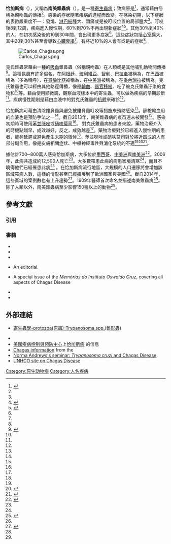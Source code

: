 {{medical}}
{{Infobox disease
| Name           = 恰加斯病
| Image          = Trypanosoma cruzi crithidia.jpeg
| Caption        = [[Giemsa染色|Giemsa染色]]下的{{link-en|克氏錐蟲|Trypanosoma cruzi}}
| pronounce      = {{IPAc-en|ˈ|tʃ|ɑː|ɡ|ə|s}}<!--，{{IPA-pt|ˈʃaɡɐs}}-->
| field          = [[傳染病|傳染病]] [[寄生蟲學|寄生蟲學]]
| DiseasesDB     = 13415
| ICD10          = {{ICD10|B|57||b|50}}
| ICD9           = {{ICD9|086}}
| ICDO           = 
| OMIM           = 
| MedlinePlus    = 001372
| eMedicineSubj  = med
| eMedicineTopic = 327
| MeshID         = D014355
}}
'''恰加斯病'''（{{lang-en|Chagas disease}}），又稱為'''南美錐蟲病'''（{{lang|en|American trypanosomiasis}}），是一種{{link-en|熱帶疾病|Tropical disease}}[[寄生蟲病|寄生蟲病]]；致病原是{{link-en|克氏錐蟲|Trypanosoma cruzi}}<ref name=who-zh>{{cite web |url=https://www.who.int/zh/news-room/fact-sheets/detail/chagas-disease-(american-trypanosomiasis) |title=恰加斯病（南美锥虫病） |date=2019-04-17 |publisher=[[世界衛生組織|世界衛生組織]] |access-date=2019-07-18 |language=zh |archive-date=2020-10-19 |archive-url=https://web.archive.org/web/20201019024136/https://www.who.int/zh/news-room/fact-sheets/detail/chagas-disease-(american-trypanosomiasis) |dead-url=no }}</ref>，通常藉由俗稱為親吻蟲的{{link-en|錐蝽亞科|Triatominae|錐鼻蟲}}傳播<ref name=WHO2013/>。感染的症狀隨著疾病的進程而改變。在感染初期，以下症狀的表徵嚴重度不一：發燒、[[淋巴結|淋巴結]]腫大、頭痛或是被叮咬位置的局部腫大<ref name=WHO2013/>。叮咬後8到12周，疾病進入慢性期，60%到70%不再出現新症狀<ref name=Rassi2010>{{cite journal |author=Rassi A, Rassi A, Marin-Neto JA |title=Chagas disease |journal=Lancet |volume=375 |issue=9723 |pages=1388–402 |date=April 2010 |pmid=20399979 |doi=10.1016/S0140-6736(10)60061-X}}</ref><ref name=Rassi2012>{{cite journal|last=Rassi A|first=Jr|author2=Rassi, A|author3=Marcondes de Rezende, J|title=American trypanosomiasis (Chagas disease).|journal=Infectious disease clinics of North America|date=June 2012|volume=26|issue=2|pages=275–91|pmid=22632639|doi=10.1016/j.idc.2012.03.002}}</ref>。其他30%到40%的人，在初次感染後的10到30年間，會出現更多症狀<ref name=Rassi2012/>。這些症狀包括[[心室|心室]]擴大，其中20到30%甚至會導致[[心臟衰竭|心臟衰竭]]<ref name=WHO2013/>。有將近10%的人會有{{link-en|巨食道症|Megaesophagus|食道擴張}}或是{{link-en|巨結腸症|Megacolon}}的症狀<ref name=WHO2013/>。

[[File:Carlos_Chagas.png|thumb]]

克氏錐蟲常藉由一種{{link-en|錐獵蝽亞科|Triatominae}}的[[吸血_(生物學)|吸血]]錐鼻蟲（俗稱親吻蟲）在人類或是其他哺乳動物間傳播<ref name=CDC>{{cite web |publisher=Centers for Disease Control (CDC) |url=http://www.cdc.gov/dpdx/trypanosomiasisAmerican/ |title=DPDx – Trypanosomiasis, American. Fact Sheet |accessdate=12 May 2010 |archive-date=2015-04-29 |archive-url=https://web.archive.org/web/20150429212956/http://www.cdc.gov/dpdx/trypanosomiasisAmerican/ |dead-url=no }}</ref>。這種昆蟲有許多俗名，在[[阿根廷|阿根廷]]、[[玻利維亞|玻利維亞]]、[[智利|智利]]、[[巴拉圭|巴拉圭]]被稱為{{lang|es|vinchuca}}，在[[巴西|巴西]]被稱為{{lang|pt|barbeiro}}（多為{{link-en|理髮師兼外科醫師|Barber surgeon}}稱呼），在[[哥倫比亞|哥倫比亞]]被稱為{{lang|es|pito}}，在[[中美洲|中美洲]]被稱為{{lang|es|chinche}}，在[[委內瑞拉|委內瑞拉]]被稱為{{lang|es|chipo}}。克氏錐蟲也可以經由其他路徑傳播，像是[[輸血|輸血]]、[[器官移植|器官移植]]、吃了被克氏錐蟲汙染的食物和{{link-en|母嬰垂直傳染|Vertically transmitted infection}}<ref name=WHO2013/>等。藉由使用顯微鏡，觀察血液樣本中的寄生蟲，可以做為疾病的早期診斷<ref name=Rassi2012/>。疾病慢性期則是藉由血液中的對克氏錐蟲的[[抗體|抗體]]來確診<ref name=Rassi2012/>。

恰加斯病可藉由清除錐鼻蟲與避免被錐鼻蟲叮咬等措施來預防感染<ref name=WHO2013/>。篩檢輸血用的血液也是預防手法之一<ref name=WHO2013/>。截自2013年，南美錐蟲病的疫苗還未被開發<ref name=WHO2013/>。感染初期時可使用[[苯並咪唑|苯並咪唑]]或[[硝呋莫司|硝呋莫司]]<ref name=WHO2013/>。 對克氏錐蟲病的患者來說，藥物治療介入的時機點越早，成效越好，反之，成效越差<ref name=WHO2013/>。藥物治療對於已經進入慢性期的患者，能夠延遲或避免產生末期的徵候<ref name=WHO2013/>。苯並咪唑或硝呋莫司對於將近四成的人有部分副作用，像是皮膚相關症狀、中樞神經毒性與消化系統的不適<ref name="Rassi2010"/><ref name=Bern>{{cite journal |author=Bern C, Montgomery SP, Herwaldt BL, et al.|title=Evaluation and treatment of chagas disease in the United States: a systematic review |journal=JAMA |volume=298 |issue=18 |pages=2171–81 |date=November 2007|pmid=18000201 |doi=10.1001/jama.298.18.2171}}</ref><ref name=Rassi2>{{cite journal|author=Rassi A, Dias JC, Marin-Neto JA, Rassi A |title=Challenges and opportunities for primary, secondary, and tertiary prevention of Chagas' disease |journal=Heart |volume=95|issue=7 |pages=524–34 |date=April 2009 |pmid=19131444 |doi=10.1136/hrt.2008.159624|url=http://heart.bmj.com/cgi/pmidlookup?view=long&pmid=19131444}}</ref>。

據估計700─800萬人感染恰加斯病，大多位於[[墨西哥|墨西哥]]、[[中美洲|中美洲]]與[[南美洲|南美洲]]<ref name=WHO2013>{{cite web|title=Chagas disease (American trypanosomiasis)  Fact sheet N°340|url=http://www.who.int/mediacentre/factsheets/fs340/en/|work=World Health Organization|accessdate=23 February 2014|date=March 2013|archive-date=2014-02-27|archive-url=https://web.archive.org/web/20140227181940/http://www.who.int/mediacentre/factsheets/fs340/en/|dead-url=no}}</ref>。2006年，此病共造成約12,500人死亡<ref name=Rassi2010/>。大多數罹患此病的病患家境清寒<ref name=Rassi2010/>，而且不曉得他們已經罹患此病<ref>{{cite book|editor-last=Capinera|editor-first=John L.|title=Encyclopedia of entomology|year=2008|publisher=Springer|location=Dordrecht|isbn=9781402062421|page=824|url=http://books.google.ca/books?id=i9ITMiiohVQC&pg=PA824|edition=2nd ed.|access-date=2015-07-13|archive-date=2016-03-05|archive-url=https://web.archive.org/web/20160305080738/https://books.google.ca/books?id=i9ITMiiohVQC&pg=PA824|dead-url=no}}</ref> 。在恰加斯病流行地區，大規模的人口遷移將會增加該區域罹病人數，這樣的情形甚至已經擴展到了歐洲國家與美國<ref name=WHO2013/>。截自2014年，這些區域的案例數也有上升趨勢<ref>{{cite journal|last=Bonney|first=KM|title=Chagas disease in the 21st Century: a public health success or an emerging threat?|journal=Parasite |date=2014|volume=21|pages=11|pmid=24626257|doi=10.1051/parasite/2014012|pmc=3952655}}{{open access}}</ref>。1909年{{link-en|卡洛斯·恰加斯|Carlos Chagas}}醫師首次命名並描述南美錐蟲病<ref name=WHO2013/>。除了人類以外，南美錐蟲病至少影響150種以上的動物<ref name=Rassi2010/>。

==參考文獻==
===引用===
{{reflist}}
===書籍===
{{refbegin}}
* {{cite journal |author=Chuenkova MV, PereiraPerrin M |journal=Science Signaling |date=17 November 2009 |volume=2 |issue=97 |pmid=19920252 |page=ra74 |pmc=2854580 |title=''Trypanosoma cruzi'' Targets Akt in Host Cells as an Intracellular Antiapoptotic Strategy  |doi=10.1126/scisignal.2000374 |laysummary=http://www.sciencedaily.com/releases/2009/12/091208132528.htm}}
* {{cite book | first1=FEG |last1=Cox | year = 1996 | title = The Wellcome Trust illustrated history of tropical diseases | location = London | publisher=Wellcome Trust | isbn = 978-1-869835-86-6}}
* {{cite journal | author=Franco-Paredes C | title=Chagas disease: an impediment in achieving the Millennium Development Goals in Latin America | journal=BMC International Health and Human Rights | volume=7 | page=7 | year=2007 | pmid=17725836 | url=http://www.biomedcentral.com/1472-698X/7/7/abstract | doi=10.1186/1472-698X-7-7 | last2=Von | first2=A | last3=Hidron | first3=A | last4=Rodríguez-Morales | first4=AJ | last5=Tellez | first5=I | last6=Barragán | first6=M | last7=Jones | first7=D | last8=Náquira | first8=CG | last9=Mendez | first9=J | pmc=2034380 | access-date=2014-12-17 | archive-date=2015-09-24 | archive-url=https://web.archive.org/web/20150924032031/http://www.biomedcentral.com/1472-698X/7/7/abstract | dead-url=no }}
* {{cite journal |last1=Hotez |first1=PJ |last2=Dumonteil |first2=E |last3=Woc-Colburn |first3=L |last4=Serpa |first4=JA |last5=Bezek |first5=S |last6=et al. |date=29 May 2012 |title=Chagas disease: 'The new HIV/AIDS of the Americas' |journal=PLOS Neglected Tropical Diseases |volume=6 |issue=5 |pages=e1498 |doi=10.1371/journal.pntd.0001498 |url=http://www.plosntds.org/article/info%3Adoi%2F10.1371%2Fjournal.pntd.0001498 |pmid=22666504 |pmc=3362306 |access-date=2014-12-17 |archive-date=2014-12-17 |archive-url=https://web.archive.org/web/20141217063504/http://www.plosntds.org/article/info:doi/10.1371/journal.pntd.0001498 |dead-url=no }} An editorial.
* {{cite journal | year = 1999 | title = International symposium to commemorate the 90th anniversary of the discovery of Chagas disease (Rio de Janeiro, April 11–16, 1999) | journal = Memorias do Instituto Oswaldo Cruz | volume = 94 | issue = Suppl. I | url = http://www.scielo.br/scielo.php?script=sci_issuetoc&pid=0074-027619990007&lng=en&nrm=iso | access-date = 2014-12-17 | archive-date = 2020-07-13 | archive-url = https://web.archive.org/web/20200713015303/https://www.scielo.br/scielo.php?script=sci_issuetoc&pid=0074-027619990007&lng=en&nrm=iso | dead-url = no }} A special issue of the ''Memórias do Instituto Oswaldo Cruz'', covering all aspects of Chagas Disease
* {{cite book |author=Miles MW; Tyler KM|title=American trypanosomiasis |publisher=Kluwer Academic |location=Boston |year=2003 |isbn=978-1-4020-7323-6 |oclc=50685296 | url=http://books.google.com/?id=aSKJbwiBRf8C }}
* {{cite journal |title=Blood donor screening for Chagas disease — (United States, 2006–2007) |journal=[[发病率和死亡率周报|Morbidity and Mortality Weekly Report]] |date=23 February 2007 |volume=56 |issue=7 |pages=141–143 |url=http://www.cdc.gov/mmwr/preview/mmwrhtml/mm5607a2.htm |pmid=17318113 |access-date=2014-12-17 |archive-date=2021-03-19 |archive-url=https://web.archive.org/web/20210319083731/https://www.cdc.gov/mmwr/preview/mmwrhtml/mm5607a2.htm |dead-url=no }}
{{refend}}

==外部連結==
*[http://smallcollation.blogspot.com/2013/02/protozoa-trypanosoma-spp.html 寄生蟲學-protozoa(原蟲)-Trypanosoma spp.(錐形蟲)] {{Wayback|url=http://smallcollation.blogspot.com/2013/02/protozoa-trypanosoma-spp.html |date=20160305061235 }}
{{Commonscat|Chagas disease|恰加斯病}}
* {{dmoz|Health/Conditions_and_Diseases/Infectious_Diseases/Parasitic/Chagas_Disease|恰加斯病}}
* [[美國疾病控制與預防中心|美國疾病控制與預防中心]]上[https://www.cdc.gov/chagas/ 恰加斯病] {{Wayback|url=https://www.cdc.gov/chagas/ |date=20101108213824 }}的信息
* [https://web.archive.org/web/20090912020106/http://www.dndi.org/diseases/chagas.html Chagas information] from the {{link-en|Drugs for Neglected Diseases Initiative|Drugs for Neglected Diseases Initiative}}
*[https://web.archive.org/web/20131029204427/http://www.ibiology.org/ibioseminars/microbiology/norma-andrews-part-1.html Norma Andrews's seminar: ''Trypanosoma cruzi'' and Chagas Disease]
*[https://web.archive.org/web/20111220220856/http://www.unhco.org/chagas-disease/ UNHCO site on Chagas Disease]

{{Diseases of Poverty}}
{{Excavata antiparasitics|state=autocollapse}}
<!--{{Protozoal diseases}}-->

[[Category:原生动物病|Category:原生动物病]]
[[Category:人名疾病|Category:人名疾病]]
